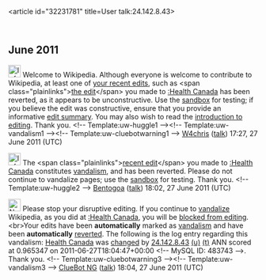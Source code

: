 <article id="32231781" title=User talk:24.142.8.43>
	<talkpage id="32231781" title="User talk:24.142.8.43">

== June 2011 ==

[[Image:Information.png|25px|alt=|link=]] Welcome to Wikipedia. Although everyone is welcome to contribute to Wikipedia, at least one of [[Special:Contributions/24.142.8.43|your recent edits]], such as &lt;span class=&quot;plainlinks&quot;&gt;[http://en.wikipedia.org/wiki/Health_Canada?diff=436532016 the edit]&lt;/span&gt; you made to [[:Health Canada]] has been reverted, as it appears to be unconstructive. Use the [[Wikipedia:Sandbox|sandbox]] for testing; if you believe the edit was constructive, ensure that you provide an informative [[Help:Edit summary|edit summary]]. You may also wish to read the [[Wikipedia:Introduction|introduction to editing]]. Thank you. &lt;!-- Template:uw-huggle1 --&gt;&lt;!-- Template:uw-vandalism1 --&gt;&lt;!-- Template:uw-cluebotwarning1 --&gt; [[User:W4chris|W4chris]] ([[User talk:W4chris|talk]]) 17:27, 27 June 2011 (UTC)

[[Image:Information.png|25px|alt=|link=]] The &lt;span class=&quot;plainlinks&quot;&gt;[http://en.wikipedia.org/wiki/Health_Canada?diff=436537692 recent edit]&lt;/span&gt; you made to [[:Health Canada]] constitutes [[Wikipedia:Vandalism|vandalism]], and has been reverted. Please do not continue to vandalize pages; use the [[Wikipedia:Sandbox|sandbox]] for testing. Thank you. &lt;!-- Template:uw-huggle2 --&gt; [[User:Bentogoa|Bentogoa]] ([[User talk:Bentogoa|talk]]) 18:02, 27 June 2011 (UTC)

[[Image:Nuvola apps important.svg|left|25px|alt=|link=]] Please stop your disruptive editing. If you continue to [[Wikipedia:Vandalism|vandalize]] Wikipedia, as you did at [[:Health Canada]], you will be [[Wikipedia:Blocking policy|blocked from editing]].&lt;br&gt;Your edits have been '''automatically''' marked as [[Wikipedia:Vandalism|vandalism]] and have been '''automatically''' [[Help:Reverting|reverted]]. The following is the log entry regarding this vandalism: [[Health Canada]] was [http://en.wikipedia.org/w/index.php?title=Health+Canada&amp;diff=436538155&amp;oldid=436537748 changed] by [[Special:Contributions/24.142.8.43|24.142.8.43]] [[User:24.142.8.43|(u)]] [[User talk:24.142.8.43|(t)]] ANN scored at 0.965347 on 2011-06-27T18:04:47+00:00 &lt;!-- MySQL ID: 483743 --&gt;. Thank you. &lt;!-- Template:uw-cluebotwarning3 --&gt;&lt;!-- Template:uw-vandalism3 --&gt; [[User:ClueBot NG|ClueBot NG]] ([[User talk:ClueBot NG|talk]]) 18:04, 27 June 2011 (UTC)
	</talkpage>
</article>